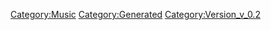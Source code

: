 {{Music
 |Name=アナタノオト
 |ID=26
 |Cov=26
 |Cd=6
 |Nam=26
 |Div=26
 |Ma=4
 |SerieId=2
 |SerieLogoId=2
 |WavId=26
 |VariationId=0
 |Dsc=26
 |Strt=10
 |ValkyrieBattle=1
 |ValkyrieIntro=1
 |ValkyrieIntroSky=1
 |DivaSolo=1
 |DivaMulti=1
 |Exp=4
 |OfficialName=アナタノオト
 |VocalName=ランカ・リー＝中島愛
 |Description=作品：マクロスF<br /><br />歌手：ランカ・リー＝中島愛<br /><br />作詞：真名杏樹<br />作曲：菅野よう子
 |StoryTitle=
 |StoryDesc=
 |BuyURL=https://recochoku.jp/song/S20177069/
 |BannerId=3
 |AnmStoreURL=https://anime.dmkt-sp.jp/animestore/ci_pc?workId=20494
}}
[[Category:Music]]
[[Category:Generated]]
[[Category:Version_v_0.2]]
